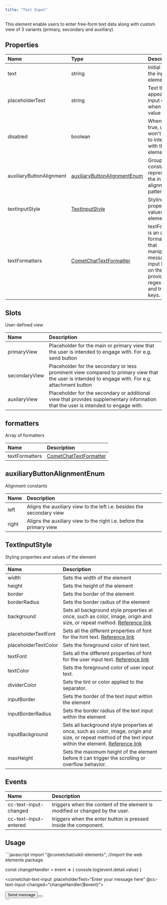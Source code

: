 ```yaml
---
title: "Text Input"
---
```


This element enable users to enter free-form text data along with custom view of 3 variants (primary, secondary and auxiliary).

## Properties

| Name                     | Type                                                                                       | Description                                                                                                                   |
| :------------------------ | :------------------------------------------------------------------------------------------ | :----------------------------------------------------------------------------------------------------------------------------- |
| text                     | string                                                                                     | Initial text of the input element                                                                                             |
| placeholderText          | string                                                                                     | Text that appears in the input element when it has no value set                                                               |
| disabled                 | boolean                                                                                    | When set to true, user won't be able to interact with the input element                                                       |
| auxiliaryButtonAlignment | [auxiliaryButtonAlignmentEnum](/web-elements/text-input#auxiliarybuttonalignmentenum) | Group of constants representing the in-built alignment pattern                                                                |
| textInputStyle           | [TextInputStyle](/web-elements/text-input#textinputstyle)                             | Styling properties and values of the element                                                                                  |
| textFormatters           | [CometChatTextFormatter](/web-elements/text-input#formatters)                         | textFormatters is an array of formatters that manipulate message input based on the provided regex patterns and trigger keys. |

## Slots

User-defined view

| Name          | Description                                                                                                                                        |
| :------------- | :-------------------------------------------------------------------------------------------------------------------------------------------------- |
| primaryView   | Placeholder for the main or primary view that the user is intended to engage with. For e.g. send button                                            |
| secondaryView | Placeholder for the secondary or less prominent view compared to primary view that the user is intended to engage with. For e.g. attachment button |
| auxilaryView  | Placeholder for the secondary or additional view that provides supplementary information that the user is intended to engage with.                 |

## formatters

Array of formatters

| Name           | Description                                                        |
| :-------------- | :------------------------------------------------------------------ |
| textFormatters | [CometChatTextFormatter](/web-elements/text-input#formatters) |

## auxiliaryButtonAlignmentEnum

Alignment constants

| Name  | Description                                                           |
| :----- | :--------------------------------------------------------------------- |
| left  | Aligns the auxiliary view to the left i.e. besides the secondary view |
| right | Aligns the auxiliary view to the right i.e. before the primary view   |

## TextInputStyle

Styling properties and values of the element

| Name                 | Description                                                                                                                                                                                                               |
| :-------------------- | :------------------------------------------------------------------------------------------------------------------------------------------------------------------------------------------------------------------------- |
| width                | Sets the width of the element                                                                                                                                                                                             |
| height               | Sets the height of the element                                                                                                                                                                                            |
| border               | Sets the border of the element                                                                                                                                                                                            |
| borderRadius         | Sets the border radius of the element                                                                                                                                                                                     |
| background           | Sets all background style properties at once, such as color, image, origin and size, or repeat method. [Reference link](https://developer.mozilla.org/en-US/docs/Web/CSS/background)                                      |
| placeholderTextFont  | Sets all the different properties of font for the hint text. [Reference link](https://developer.mozilla.org/en-US/docs/Web/CSS/font)                                                                                      |
| placeholderTextColor | Sets the foreground color of hint text.                                                                                                                                                                                   |
| textFont             | Sets all the different properties of font for the user input text. [Reference link](https://developer.mozilla.org/en-US/docs/Web/CSS/font)                                                                                |
| textColor            | Sets the foreground color of user input text.                                                                                                                                                                             |
| dividerColor         | Sets the tint or color applied to the separator.                                                                                                                                                                          |
| inputBorder          | Sets the border of the text input within the element                                                                                                                                                                      |
| inputBorderRadius    | Sets the border radius of the text input within the element                                                                                                                                                               |
| inputBackground      | Sets all background style properties at once, such as color, image, origin and size, or repeat method of the text input within the element. [Reference link](https://developer.mozilla.org/en-US/docs/Web/CSS/background) |
| maxHeight            | Sets the maximum height of the element before it can trigger the scrolling or overflow behavior.                                                                                                                          |

## Events

| Name                  | Description                                                                  |
| :--------------------- | :---------------------------------------------------------------------------- |
| cc-text-input-changed | triggers when the content of the element is modified or changed by the user. |
| cc-text-input-entered | triggers when the enter button is pressed inside the component.              |

## Usage

<Tabs>
<Tab title="JavaScript">
```javascript
import "@cometchat/uikit-elements"; //import the web elements package.

const changeHandler = event => {
  console.log(event.detail.value)
}

<cometchat-text-input
:placeholderText="Enter your message here"
@cc-text-input-changed="changeHandler($event)">
<div data-slot="secondaryView">
  <button>Send message<button>
</div>
</cometchat-text-input>
```

</Tab>

</Tabs>

